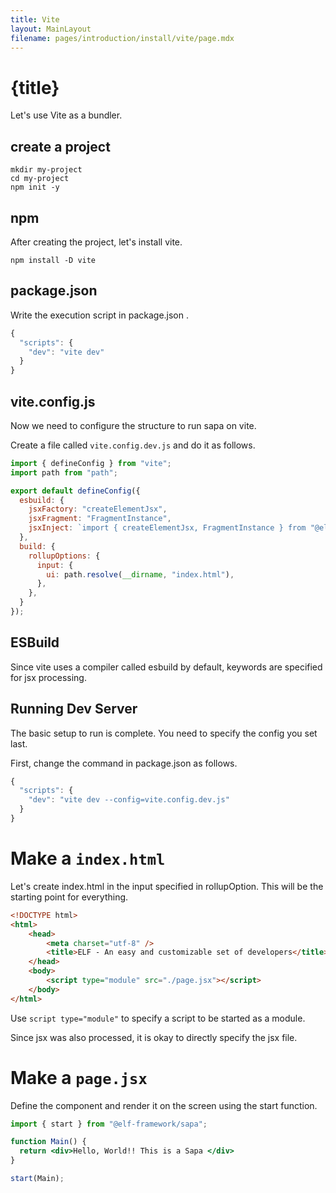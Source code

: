 ```yaml
---
title: Vite
layout: MainLayout
filename: pages/introduction/install/vite/page.mdx
---
```



# {title}

Let's use Vite as a bundler.

## create a project 

```shell
mkdir my-project
cd my-project 
npm init -y
```

## npm 

After creating the project, let's install vite.

```shell
npm install -D vite 
```

## package.json

Write the execution script in package.json .

```js
{
  "scripts": {
    "dev": "vite dev"
  }
}

```

## vite.config.js 

Now we need to configure the structure to run sapa on vite.

Create a file called `vite.config.dev.js` and do it as follows.

```js {6-8, 13}
import { defineConfig } from "vite";
import path from "path";

export default defineConfig({
  esbuild: {
    jsxFactory: "createElementJsx",
    jsxFragment: "FragmentInstance",
    jsxInject: `import { createElementJsx, FragmentInstance } from "@elf-framework/sapa"`,
  },
  build: {
    rollupOptions: {
      input: {
        ui: path.resolve(__dirname, "index.html"),
      },
    },
  }
});

```

## ESBuild

Since vite uses a compiler called esbuild by default, keywords are specified for jsx processing.

## Running Dev Server 

The basic setup to run is complete. You need to specify the config you set last.

First, change the command in package.json as follows.

```js {3}
{
  "scripts": {
    "dev": "vite dev --config=vite.config.dev.js"
  }
}

```

# Make a `index.html` 

Let's create index.html in the input specified in rollupOption. This will be the starting point for everything.

```html {8}
<!DOCTYPE html>
<html>
    <head>    
        <meta charset="utf-8" />
        <title>ELF - An easy and customizable set of developers</title>
    </head>
    <body>
        <script type="module" src="./page.jsx"></script>
    </body>
</html>

```

Use `script type="module"` to specify a script to be started as a module.

Since jsx was also processed, it is okay to directly specify the jsx file.

# Make a `page.jsx`

Define the component and render it on the screen using the start function.

```jsx {1,7}
import { start } from "@elf-framework/sapa";

function Main() {
  return <div>Hello, World!! This is a Sapa </div>
}

start(Main);
```

